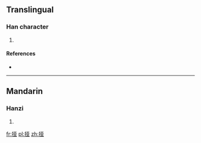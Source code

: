 {{also|掗}}
==Translingual==

===Han character===
{{Han char|rn=64|rad=手|as=06|sn=9|four=|canj=手一廿金 (QMTC)}}

# {{defn|Han|sort=手06}}

====References====
* {{Han ref|kx=0431.171|hdz=31867.030|uh=631C|ud=25372}}

----

==Mandarin==

===Hanzi===
{{cmn-hanzi|tra=掗|pin=[[yà]] ([[ya4]])|wg=ya<sup>4</sup>}}

# {{defn|Mandarin|sort=手06}}

[[fr:挜]]
[[pl:挜]]
[[zh:挜]]